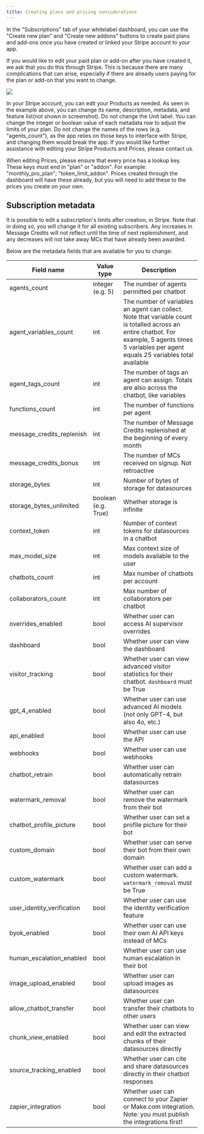 ```yaml
---
title: Creating plans and pricing considerations
---
```


In the "Subscriptions" tab of your whitelabel dashboard, you can use the "Create new plan" and "Create new addons" buttons to create paid plans and add-ons once you have created or linked your Stripe account to your app.

If you would like to edit your paid plan or add-on after you have created it, we ask that you do this through Stripe. This is because there are many complications that can arise, especially if there are already users paying for the plan or add-on that you want to change.

<Frame>
  <img src="/images/whitelabel-dash-8.png" />
</Frame>

In your Stripe account, you can edit your Products as needed. As seen in the example above, you can change its name, description, metadata, and feature list(not shown in screenshot). Do not change the Unit label. You can change the integer or boolean value of each metadata row to adjust the limits of your plan. Do not change the names of the rows (e.g. "agents_count"), as the app relies on those keys to interface with Stripe, and changing them would break the app. If you would like further assistance with editing your Stripe Products and Prices, please contact us.

When editing Prices, please ensure that every price has a lookup key. These keys must end in "plan" or "addon". For example: "monthly_pro_plan"; "token_limit_addon". Prices created through the dashboard will have these already, but you will need to add these to the prices you create on your own.

## Subscription metadata

It is possible to edit a subscription's limits after creation, in Stripe. Note that in doing so, you will change it for all existing subscribers. Any increases in Message Credits will not reflect until the time of next replenishment, and any decreases will not take away MCs that have already been awarded.

Below are the metadata fields that are available for you to change:

| Field name                 | Value type          | Description                                                                                                                                                                                        |
| -------------------------- | ------------------- | -------------------------------------------------------------------------------------------------------------------------------------------------------------------------------------------------- |
| agents_count               | integer (e.g. 5)    | The number of agents permitted per chatbot                                                                                                                                                         |
| agent_variables_count      | int                 | The number of variables an agent can collect. Note that variable count is totalled across an entire chatbot. For example, 5 agents times 5 variables per agent equals 25 variables total available |
| agent_tags_count           | int                 | The number of tags an agent can assign. Totals are also across the chatbot, like variables                                                                                                         |
| functions_count            | int                 | The number of functions per agent                                                                                                                                                                  |
| message_credits_replenish  | int                 | The number of Message Credits replenished at the beginning of every month                                                                                                                          |
| message_credits_bonus      | int                 | The number of MCs received on signup. Not retroactive                                                                                                                                              |
| storage_bytes              | int                 | Number of bytes of storage for datasources                                                                                                                                                         |
| storage_bytes_unlimited    | boolean (e.g. True) | Whether storage is infinite                                                                                                                                                                        |
| context_token              | int                 | Number of context tokens for datasources in a chatbot                                                                                                                                              |
| max_model_size             | int                 | Max context size of models available to the user                                                                                                                                                   |
| chatbots_count             | int                 | Max number of chatbots per account                                                                                                                                                                 |
| collaborators_count        | int                 | Max number of collaborators per chatbot                                                                                                                                                            |
| overrides_enabled          | bool                | Whether user can access AI supervisor overrides                                                                                                                                                    |
| dashboard                  | bool                | Whether user can view the dashboard                                                                                                                                                                |
| visitor_tracking           | bool                | Whether user can view advanced visitor statistics for their chatbot. `dashboard` must be True                                                                                                      |
| gpt_4_enabled              | bool                | Whether user can use advanced AI models (not only GPT-4, but also 4o, etc.)                                                                                                                        |
| api_enabled                | bool                | Whether user can use the API                                                                                                                                                                       |
| webhooks                   | bool                | Whether user can use webhooks                                                                                                                                                                      |
| chatbot_retrain            | bool                | Whether user can automatically retrain datasources                                                                                                                                                 |
| watermark_removal          | bool                | Whether user can remove the watermark from their bot                                                                                                                                               |
| chatbot_profile_picture    | bool                | Whether user can set a profile picture for their bot                                                                                                                                               |
| custom_domain              | bool                | Whether user can serve their bot from their own domain                                                                                                                                             |
| custom_watermark           | bool                | Whether user can add a custom watermark. `watermark_removal` must be True                                                                                                                          |
| user_identity_verification | bool                | Whether user can use the identity verification feature                                                                                                                                             |
| byok_enabled               | bool                | Whether user can use their own AI API keys instead of MCs                                                                                                                                          |
| human_escalation_enabled   | bool                | Whether user can use human escalation in their bot                                                                                                                                                 |
| image_upload_enabled       | bool                | Whether user can upload images as datasources                                                                                                                                                      |
| allow_chatbot_transfer     | bool                | Whether user can transfer their chatbots to other users                                                                                                                                            |
| chunk_view_enabled         | bool                | Whether user can view and edit the extracted chunks of their datasources directly                                                                                                                  |
| source_tracking_enabled    | bool                | Whether user can cite and share datasources directly in their chatbot responses                                                                                                                    |
| zapier_integration         | bool                | Whether user can connect to your Zapier or Make.com integration. Note: you must publish the integrations first!                                                                                    |
